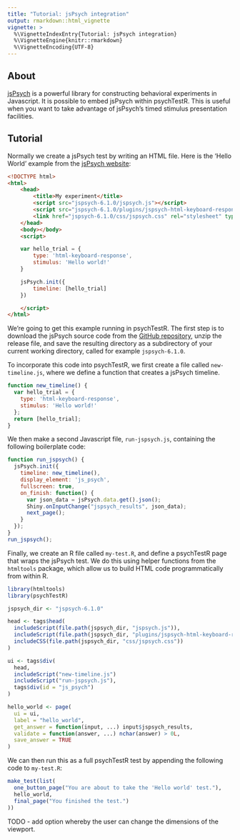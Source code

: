 ```yaml
---
title: "Tutorial: jsPsych integration"
output: rmarkdown::html_vignette
vignette: >
  %\VignetteIndexEntry{Tutorial: jsPsych integration}
  %\VignetteEngine{knitr::rmarkdown}
  %\VignetteEncoding{UTF-8}
---
```


## About 

[jsPsych](https://www.jspsych.org/) is a powerful library for constructing 
behavioral experiments in Javascript.
It is possible to embed jsPsych within psychTestR.
This is useful when you want to take advantage of jsPsych's timed 
stimulus presentation facilities.

## Tutorial

Normally we create a jsPsych test by writing an HTML file.
Here is the 'Hello World' example from the 
[jsPsych website](https://www.jspsych.org/tutorials/hello-world/):

``` HTML
<!DOCTYPE html>
<html>
    <head>
        <title>My experiment</title>
        <script src="jspsych-6.1.0/jspsych.js"></script>
        <script src="jspsych-6.1.0/plugins/jspsych-html-keyboard-response.js"></script>
        <link href="jspsych-6.1.0/css/jspsych.css" rel="stylesheet" type="text/css"></link>
    </head>
    <body></body>
    <script>

    var hello_trial = {
        type: 'html-keyboard-response',
        stimulus: 'Hello world!'
    }

    jsPsych.init({
        timeline: [hello_trial]
    })

    </script>
</html>
```

We're going to get this example running in psychTestR.
The first step is to download the jsPsych source code from
the [GitHub repository](https://github.com/jspsych/jsPsych/releases),
unzip the release file,
and save the resulting directory as a subdirectory of your 
current working directory, called for example `jspsych-6.1.0`.

To incorporate this code into psychTestR, we first create a file
called `new-timeline.js`, where we define a function that creates
a jsPsych timeline.

``` js
function new_timeline() {
  var hello_trial = {
    type: 'html-keyboard-response',
    stimulus: 'Hello world!'
  };
  return [hello_trial];
}
```

We then make a second Javascript file, `run-jspsych.js`, containing the following 
boilerplate code:

``` js
function run_jspsych() {
  jsPsych.init({
    timeline: new_timeline(),
    display_element: 'js_psych',
    fullscreen: true,
    on_finish: function() {
      var json_data = jsPsych.data.get().json();
      Shiny.onInputChange("jspsych_results", json_data);
      next_page();
    }
  });
}
run_jspsych();
```

Finally, we create an R file called `my-test.R`, 
and define a psychTestR page that wraps the jsPsych test.
We do this using helper functions from the `htmltools` package,
which allow us to build HTML code programmatically from within R.

``` r
library(htmltools)
library(psychTestR)

jspsych_dir <- "jspsych-6.1.0"

head <- tags$head(
  includeScript(file.path(jspsych_dir, "jspsych.js")),
  includeScript(file.path(jspsych_dir, "plugins/jspsych-html-keyboard-response.js")),
  includeCSS(file.path(jspsych_dir, "css/jspsych.css"))
)

ui <- tags$div(
  head, 
  includeScript("new-timeline.js")
  includeScript("run-jspsych.js"),
  tags$div(id = "js_psych")
)

hello_world <- page(
  ui = ui,
  label = "hello_world",
  get_answer = function(input, ...) input$jspsych_results,
  validate = function(answer, ...) nchar(answer) > 0L,
  save_answer = TRUE
)
```

We can then run this as a full psychTestR test by appending
the following code to `my-test.R`:

``` r
make_test(list(
  one_button_page("You are about to take the 'Hello world' test."),
  hello_world,
  final_page("You finished the test.")
))
```

TODO - add option whereby the user can change the dimensions of the viewport.
